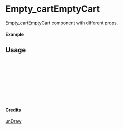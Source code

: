 
<Meta of={Empty_cartEmptyCart} title="unDraw/Empty_cartEmptyCart" />

# Empty_cartEmptyCart

Empty_cartEmptyCart component with different props.

#### Example

<Canvas of={Empty_cartEmptyCart.Primary} />

## Usage

```ts
import { Empty_cartEmptyCart } from "yadl-ui";

const Example = () => {
  return (
      <Empty_cartEmptyCart />
  );
};

export default Example;
```

#### Credits
[unDraw](https://undraw.co/illustrations)
